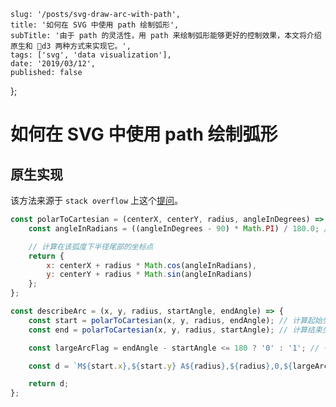 
    slug: '/posts/svg-draw-arc-with-path',
    title: '如何在 SVG 中使用 path 绘制弧形',
    subTitle: '由于 path 的灵活性，用 path 来绘制弧形能够更好的控制效果，本文将介绍原生和 d3 两种方式来实现它。',
    tags: ['svg', 'data visualization'],
    date: '2019/03/12',
    published: false
};


# 如何在 SVG 中使用 path 绘制弧形

## 原生实现

该方法来源于 `stack overflow` 上这个[提问](https://stackoverflow.com/questions/5736398/how-to-calculate-the-svg-path-for-an-arc-of-a-circle)。

```js
const polarToCartesian = (centerX, centerY, radius, angleInDegrees) => {
    const angleInRadians = ((angleInDegrees - 90) * Math.PI) / 180.0; // 将角度转换为弧度

    // 计算在该弧度下半径尾部的坐标点
    return {
        x: centerX + radius * Math.cos(angleInRadians),
        y: centerY + radius * Math.sin(angleInRadians)
    };
};

const describeArc = (x, y, radius, startAngle, endAngle) => {
    const start = polarToCartesian(x, y, radius, endAngle); // 计算起始坐标点
    const end = polarToCartesian(x, y, radius, startAngle); // 计算结束坐标点

    const largeArcFlag = endAngle - startAngle <= 180 ? '0' : '1'; // 判断是否为大角，即延续角度是否大于180度

    const d = `M${start.x},${start.y} A${radius},${radius},0,${largeArcFlag},0,${end.x},${end.y}`;

    return d;
};
```
